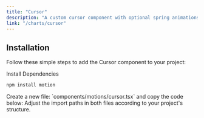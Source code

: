 ```yaml
---
title: "Cursor"
description: "A custom cursor component with optional spring animations. It can be globally applied to the page or attached specifically to a parent element."
link: "/charts/cursor"
---
```


<ComponentPreview name="cursor-demo" />

## Installation

Follow these simple steps to add the Cursor component to your project:

<Steps>

<Step>
Install Dependencies
</Step>

```bash
npm install motion
```

<Step>
    Create a new file: `components/motions/cursor.tsx` and copy the code below:
</Step>

<CollapsibleSource name="cursor" />

<Step>
    Adjust the import paths in both files according to your project's structure.
</Step>

</Steps>
